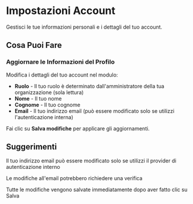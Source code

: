 # Impostazioni Account

Gestisci le tue informazioni personali e i dettagli del tuo account.

## Cosa Puoi Fare

### Aggiornare le Informazioni del Profilo
Modifica i dettagli del tuo account nel modulo:
- **Ruolo** - Il tuo ruolo è determinato dall'amministratore della tua organizzazione (sola lettura)
- **Nome** - Il tuo nome
- **Cognome** - Il tuo cognome
- **Email** - Il tuo indirizzo email (può essere modificato solo se utilizzi l'autenticazione interna)

Fai clic su **Salva modifiche** per applicare gli aggiornamenti.

## Suggerimenti

<Tip>Il tuo indirizzo email può essere modificato solo se utilizzi il provider di autenticazione interno</Tip>

<Tip>Le modifiche all'email potrebbero richiedere una verifica</Tip>

<Tip>Tutte le modifiche vengono salvate immediatamente dopo aver fatto clic su Salva</Tip>

